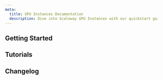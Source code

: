 ```yaml
---
meta:
  title: GPU Instances Documentation
  description: Dive into Scaleway GPU Instances with our quickstart guides, how-tos, tutorials, and more.
---
```


<ProductHeader
   productName="GPU Instances"
   productLogo="instance"
   description="Scaleway GPU Instances are equipped with dedicated high-end NVIDIA GPUs and offer the speed and efficiency you need to run your most demanding workloads."
   url="/compute/gpu/quickstart/"
   label="Instances Quickstart"
/>

## Getting Started

<Grid>
    <SummaryCard
        title="Quickstart"
        icon="rocket"
        description="Learn how to create, connect to, and delete a GPU Instance in a few steps."
        label="View Quickstart"
        url="/compute/gpu/quickstart/"
    />
    <SummaryCard
        title="Concepts"
        icon="information-circle-outline"
        description="Core concepts that give you a better understanding of Scaleway GPU Instances."
        label="View concepts"
        url="/compute/gpu/concepts/"
    />
    <SummaryCard
        title="How-tos"
        icon="help-circle-outline"
        description="Check our guides to creating and managing GPU Instances and their features."
        label="View how-tos"
        url="/compute/gpu/how-to/"
    />
    <SummaryCard
        title="Additional content"
        icon="book-open-outline"
        description="Guides to help you choose a GPU Instance, understand pricing and advanced configuration."
        label="View additional content"
        url="/compute/gpu/reference-content/"
    />
</Grid>

## Tutorials

<Grid>
    <DefaultCard
        title="Deploying models with NVIDIA Triton Inference Server on Scaleway Object Storage"
        url="/tutorials/nvidia-triton/"
        label="Link"
    />
    <DefaultCard
        title="Achieving Super-Resolution with a Sub-Pixel Convolutional Neural Network on Scaleway GPU"
        url="/tutorials/gpu-super-resolution/"
        label="Link"
    />
</Grid>

<ClickableBanner
    productLogo="cli"
    title="Instances API"
    description="Learn how to create and manage your Scaleway GPU Instances through the API."
    url="https://www.scaleway.com/en/developers/api/instance/"
    label="Go to Instances API"
/>

## Changelog

<ChangelogList
    productName="gpu-instances"
    numberOfChanges={3}
/>


